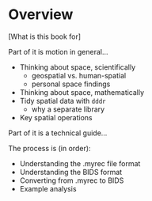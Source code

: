 # Overview {.unnumbered}

\[What is this book for\]

Part of it is motion in general...

-   Thinking about space, scientifically
    -   geospatial vs. human-spatial
    -   personal space findings
-   Thinking about space, mathematically
-   Tidy spatial data with `dddr`
    -   why a separate library
-   Key spatial operations

Part of it is a technical guide...

The process is (in order):

-   Understanding the .myrec file format
-   Understanding the BIDS format
-   Converting from .myrec to BIDS
-   Example analysis
